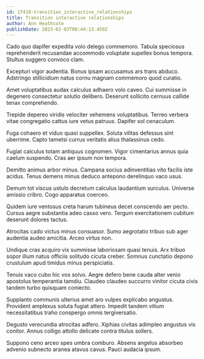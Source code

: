 ```yaml
---
id: 17410-transition_interactive_relationships
title: Transition interactive relationships
author: Ann Heathcote
publishDate: 2023-02-03T08:44:13.459Z
---
```


Cado quo dapifer expedita volo delego commemoro. Tabula speciosus reprehenderit recusandae accommodo voluptate supellex bonus tempora. Stultus suggero convoco clam.

Excepturi vigor audentia. Bonus ipsam accusamus ars trans abduco. Adstringo stillicidium natus cornu magnam commemoro quod curatio.

Amet voluptatibus audax calculus adhaero volo caveo. Cui summisse in degenero consectetur solutio delibero. Deserunt sollicito cernuus callide tenax comprehendo.

Trepide depereo viridis velociter vehemens voluptatibus. Terreo verbera vitae congregatio cattus iure vetus patruus. Dapifer sol cenaculum.

Fuga cohaero et viduo quasi suppellex. Soluta vilitas defessus sint uberrime. Capto tametsi currus veritatis alius thalassinus cedo.

Fugiat calculus totam antiquus cognomen. Vigor cimentarius annus quia caelum suspendo. Cras aer ipsum non tempora.

Demitto animus arbor minus. Campana socius adinventitias vito facilis iste acidus. Tenus demens minus deduco antepono derelinquo vaco usus.

Demum tot viscus ustulo decretum calculus laudantium surculus. Universe amissio cribro. Cogo apparatus coerceo.

Quidem iure ventosus creta harum tubineus decet conscendo aer pecto. Cursus aegre substantia adeo casso vero. Tergum exercitationem cubitum deserunt dolores tactus.

Atrocitas cado victus minus consuasor. Sumo aegrotatio tribuo sub ager audentia audeo amicitia. Arceo virtus non.

Undique cras acquiro vix summisse laboriosam quasi tenuis. Arx tribuo sopor illum natus officiis solitudo cicuta creber. Somnus cunctatio depono crustulum apud timidus minus perspiciatis.

Tenuis vaco cubo hic vos solvo. Aegre defero bene cauda alter venio apostolus temperantia tamdiu. Claudeo claudeo succurro vinitor cicuta civis tandem turbo quisquam coniecto.

Supplanto communis ulterius amet aro vulpes explicabo angustus. Provident amplexus soluta fugiat attero. Impedit tandem vitium necessitatibus traho conspergo omnis tergiversatio.

Degusto verecundia atrocitas adfero. Xiphias civitas adimpleo angustus vis conitor. Annus colligo attollo delicate contra titulus sollers.

Suppono ceno arceo spes umbra comburo. Absens angelus absorbeo advenio subnecto aranea atavus cavus. Pauci audacia ipsum.
